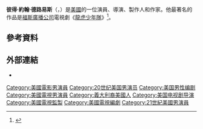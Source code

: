 {{NoteTA
| G1 = TV
}}
{{藝人
| name        = 彼得·德路易斯
| image       = Peter DeLuise 2011.jpg
| caption     = 
| 類型    = 男演員
|外文名 = Peter DeLuise
|外文 = en
| birthname   = Peter John DeLuise
| birth_date  = {{Birth date and age|1966|11|6|mf=y}}
| birth_place = {{美國}}[[紐約|紐約]]
|國籍 = {{美國}}
| occupation  = 演員、導演、製作人、作家
| spouse      = [[Gina_Nemo|Gina Nemo]]（1988-1992年）<br />[[Anne_Marie_Loder|Anne Marie Loder]]（2002-現在）
| parents     = {{le|多姆·德路易斯|Dom DeLuise}}和{{le|卡羅爾·亞瑟|Carol Arthur}}
|IMDb = 217938
}}
'''彼得·約翰·德路易斯'''（{{lang-en|Peter John DeLuise}}，{{bd|1966年|11月6日||}}）是[[美國|美國]]的一位演員、導演、製作人和作家。他最著名的作品是[[福斯廣播公司|福斯廣播公司]]電視劇《[[龍虎少年隊|龍虎少年隊]]》<ref name=wapo87>{{cite news|last1=Brennan|first1=Patricia|title=Peter DeLuise|url=https://www.highbeam.com/doc/1P2-1359646.html|publisher=Washington Post|date=1987-12-13|access-date=2016-03-24|archive-url=https://web.archive.org/web/20181120114130/https://www.highbeam.com/doc/1P2-1359646.html|archive-date=2018-11-20|dead-url=yes}}</ref>。

==參考資料==
{{Reflist}}

==外部連結==
{{Commons category|Peter DeLuise}}
* {{IMDb name|217938}}

{{Authority control}}
{{演員小作品}}

{{DEFAULTSORT:Deluise, Peter}}
[[Category:美國電影男演員|Category:美國電影男演員]]
[[Category:20世纪美国男演员|Category:20世纪美国男演员]]
[[Category:美国男性编剧|Category:美国男性编剧]]
[[Category:美國電視男演員|Category:美國電視男演員]]
[[Category:義大利裔美國人|Category:義大利裔美國人]]
[[Category:美国电视剧导演|Category:美国电视剧导演]]
[[Category:美國電視監製|Category:美國電視監製]]
[[Category:美國電視編劇|Category:美國電視編劇]]
[[Category:21世紀美國男演員|Category:21世紀美國男演員]]